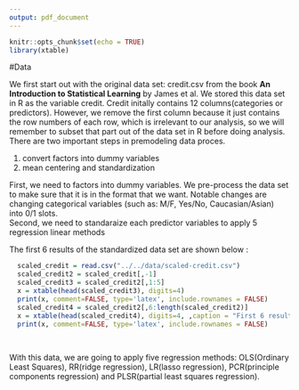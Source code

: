 ```yaml
---
output: pdf_document
---
```

```r
knitr::opts_chunk$set(echo = TRUE)
library(xtable)
```
#Data

  We first start out with the original data set: credit.csv from the book __An Introduction to Statistical Learning__ by James et al. We stored this data set in R as the variable credit. Credit initally contains 12 columns(categories or predictors).  However, we remove the first column because it just contains the row numbers of each row, which is irrelevant to our analysis, so we will remember to subset that part out of the data set in R before doing analysis.   
  There are two important steps in premodeling data proces.

1. convert factors into dummy variables
2. mean centering and standardization
  
  First, we need to factors into dummy variables. We pre-process the data set to make sure that it is in the format that we want. Notable changes are changing categorical variables (such as: M/F, Yes/No, Caucasian/Asian) into 0/1 slots.  
  Second, we need to standaraize each predictor variables to apply 5 regression linear methods
  
  The first 6 results of the standardized data set are shown below :

```r
  scaled_credit = read.csv("../../data/scaled-credit.csv")
  scaled_credit2 = scaled_credit[,-1]
  scaled_credit3 = scaled_credit2[,1:5]
  x = xtable(head(scaled_credit3), digits=4)
  print(x, comment=FALSE, type='latex', include.rownames = FALSE)
  scaled_credit4 = scaled_credit2[,6:length(scaled_credit2)]
  x = xtable(head(scaled_credit4), digits=4, ,caption = "First 6 results of Premodeling data processing results")
  print(x, comment=FALSE, type='latex', include.rownames = FALSE)
  
  
```

  With this data, we are going to apply five regression methods:  OLS(Ordinary Least Squares), RR(ridge regression), LR(lasso regression), PCR(principle components regression) and PLSR(partial least squares regression).